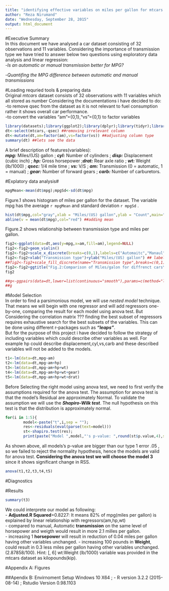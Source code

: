 ```yaml
---
title: "identifying effective variables on miles per gallon for mtcars dataset"
author: "Reza Nirumand"
date: "Wednesday, September 28, 2015"
output: html_document
---
```


#Executive Summary  
In this document we have analysed a car dataset consisting of 32 observations and 11 variables. Considering the importance of transmission type we have tried to answer below two questions using exploratory data analysis and linear regression:  
-*Is an automatic or manual transmission better for MPG?*

-*Quantifing the MPG difference between automatic and manual transmissions*

#Loading requried tools & preparing data  
Original *mtcars* dataset consists of 32 observations with 11 variables which all stored as number Considering the documentations i have decided to do:  
-to remove qsec from the dataset as it is not relevant to fuel consumption rather it shows overall car performance.  
-to convert the variables "am"={0,1},"vs"={0,1} to factor variables  

```r
library(datasets);library(ggplot2);library(dplyr);library(tidyr);library(GGally)
dt<-select(mtcars,-qsec) ##removing irrelevant column
dt<-mutate(dt,am=factor(am),vs=factor(vs)) ##adjusting column type
summary(dt) ##lets see the data
```

A brief description of features(variables):  
***mpg:*** Miles/(US) gallon ;  ***cyl:*** Number of cylinders ; ***disp:*** Displacement (cubic inch) ; ***hp:*** Gross horsepower ;***drat:*** Rear axle ratio ; ***wt:*** Weight (lb/1000) ; ***qsec:*** 1/4 mile time ; ***vs:*** V/S ; ***am:*** Transmission (0 = automatic, 1 = manual) ; ***gear:*** Number of forward gears ; ***carb:*** Number of carburetors.  

#Explatory data analysis#  

```r
mpgMean<-mean(dt$mpg);mpgSd<-sd(dt$mpg)
```  

Figure.1 shows histogram of miles per gallon for the dataset. The variable mpg has the average `r mpgMean` and standard deviation `r mpgSd` .   
```r
hist(dt$mpg,col="gray",xlab = "Miles/(US) gallon",ylab = "Count",main="Fig.1: Histogram of miles per gallon")##figure1
abline(v = mean(dt$mpg),col="red") ##adding mean
````

Figure.2 shows relationship between transmission type and miles per gallon.  
```r
fig2<-ggplot(data=dt,aes(y=mpg,x=am,fill=am),legend=NULL)
fig2<-fig2+geom_violin()
fig2<-fig2+scale_x_discrete(breaks=c(0,1),labels=c("Automaitc","Manaul"))
fig2<-fig2+xlab("Transmission type")+ylab("Miles/(US) gallon") ## labeling y axis ##labeling x,y axis
##fig2<-fig2+scale_fill_discrete(name="Transmission type",breaks=c(0,1),labels=c("Automaitc","Manaul")) ## setting correct names for legends.
fig2<-fig2+ggtitle("Fig.2:Comparison of Miles/galon for diffrenct cars\nbased on transmission type")+guides(fill=FALSE)
fig2
```

```r
##g<-ggpairs(data=dt,lower=list(continuous="smooth"),params=c(method="loess")) ##i should do plot the mpg in diffrent colors and diffrent regression line 
##g
````

#Model Selection  
In order to find a parsimonious model, we will use *nested model*  technique. That means we will begin with one regressor and will add regressors one-by-one, comparing the result for each model using anova test.
But Considering the correlation matrix ??? finding the best subset of regressors requires exhaustive search for the best subsets of the variables.
This can be done using different r-packages such as ***"leaps"***.  
But for the purpose of this project i have decided to follow the strategy of including variables which could describe other variables as well. 
For example hp could describe displacement,cyl,vs,carb and these described variables will not be added to the models.

```r
t1<-lm(data=dt,mpg~am)
t2<-lm(data=dt,mpg~am+hp)
t3<-lm(data=dt,mpg~am+hp+wt)
t4<-lm(data=dt,mpg~am+hp+wt+gear)
t5<-lm(data=dt,mpg~am+hp+wt+drat)
```

Before Selecting the right model using anova test, we need to first verify the assumptions required for the anova test. 
The assumption for anova test is that the model's Residual are approximately Normal. To validate the assumption we will use the ***Shapiro-Wilk test***. The null hypothesis on this test is that the distribution is approximately normal.

```r
for(i in 1:5){
        model<-paste("t",i,sep = "");
        res<-residuals(eval(parse(text=model)))
        st<-shapiro.test(res);
        print(paste("Model ",model,"'s p-value: ",round(st$p.value,4),sep=""))}
```

As shown above, all models's p-value are bigger than our type 1 error .05 , so we failed to reject the normality hypothesis, hence the models are valid for anova test. **Considering the anova test we will choose the model 3 **since it shows significant change in RSS. 

```r
anova(t1,t2,t3,t4,t5)
```


#Diagnostics




#Results
```r
summary(t3)
```
We could interprete our model as following:  
- **Adjusted.R Squared**=0.8227: It means 82% of mpg(miles per gallon) is explained by linear relationship with regressors(am,hp,wt)  
- compared to manual, Automatic **transmission** on the same level of horsepower and weigth would result in more 2.1 milles per gallon.  
- increasing 1 **horsepower** will result in reduction of 0.04 miles per gallon having other variables unchanged.
- increasing 100 pounds in **Weight**, could result in 0.3 less miles per gallon having other variables unchanged.(2.87858/100). Hint: [, 6] wt:Weight (lb/1000) variable was provided in the mtcars dataset as kilopounds(kip).  



#Appendix A: Figures



##Apendix B: Envirnoment Setup
Windows 10 X64 ; - R version 3.2.2 (2015-08-14) ; Rstudio Version 0.98.1103
